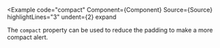 
<Example
  code="compact"
  Component={Component}
  Source={Source}
  highlightLines="3"
  undent={2}
  expand
>
  The `compact` property can be used to reduce the padding to make a more
  compact alert.
</Example>

